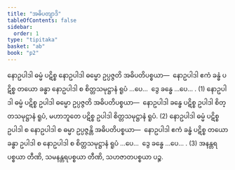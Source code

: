 ```yaml
---
title: "အဓိပတျာဒိ"
tableOfContents: false
sidebar:
  order: 1
type: "tipitaka"
basket: "ab"
book: "p2"
---
```



<DynamicBreadcrumb />

<Division number="372" book="p2" e="ch" v="38" p="517">

<Paragraph number="3246" book="p2">
နောဥပါဒါ ဓမ္မံ ပဋိစ္စ နောဥပါဒါ ဓမ္မော ဥပ္ပဇ္ဇတိ အဓိပတိပစ္စယာ—  နောဥပါဒါ ဧကံ ခန္ဓံ ပဋိစ္စ တယော ခန္ဓာ နောဥပါဒါ စ စိတ္တသမုဋ္ဌာနံ ရူပံ …ပေ…  ဒွေ ခန္ဓေ …ပေ… . (1)
</Paragraph>

<Paragraph number="3247" book="p2">
နောဥပါဒါ ဓမ္မံ ပဋိစ္စ ဥပါဒါ ဓမ္မော ဥပ္ပဇ္ဇတိ အဓိပတိပစ္စယာ—  နောဥပါဒါ ခန္ဓေ ပဋိစ္စ ဥပါဒါ စိတ္တသမုဋ္ဌာနံ ရူပံ, မဟာဘူတေ ပဋိစ္စ ဥပါဒါ စိတ္တသမုဋ္ဌာနံ ရူပံ. (2)
</Paragraph>

<Paragraph number="3248" book="p2">
နောဥပါဒါ ဓမ္မံ ပဋိစ္စ ဥပါဒါ စ နောဥပါဒါ စ ဓမ္မာ ဥပ္ပဇ္ဇန္တိ အဓိပတိပစ္စယာ—  နောဥပါဒါ ဧကံ ခန္ဓံ ပဋိစ္စ တယော ခန္ဓာ ဥပါဒါ စ နောဥပါဒါ စ စိတ္တသမုဋ္ဌာနံ ရူပံ …ပေ…  ဒွေ ခန္ဓေ …ပေ… . (3)
</Paragraph>

<Paragraph number="3249" book="p2">
အနန္တရပစ္စယာ တီဏိ, သမနန္တရပစ္စယာ တီဏိ, သဟဇာတပစ္စယာ ပဉ္စ.
</Paragraph>
</Division>